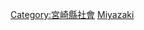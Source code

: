 {{Catnav|頁面分類|各種主題的頁面分類|按國家分類|各國教育|日本教育}}

{{日本行政區劃分類導航|教育}}

[[Category:宮崎縣社會|Category:宮崎縣社會]]
[[Category:日本各都道府縣教育|Miyazaki]]